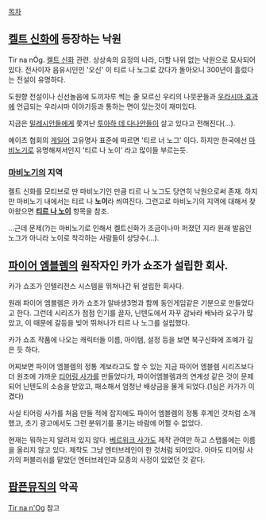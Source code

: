 [[목차]]
== [[켈트 신화]]에 등장하는 낙원 ==
Tír na nÓg. [[켈트 신화]] 관련. 상상속의 요정의 나라, 더할 나위 없는 낙원으로 묘사되어 있다. 전사이자 음유시인인 '오신' 이 티르 나 노그로 갔다가 돌아오니 300년이 흘렀다는 전설이 유명하다.

도원향 전설이나 신선놀음에 도끼자루 썩는 줄 모르신 우리의 나뭇꾼들과 [[우라시마 효과]]에 언급되는 우라시마 이야기등과 통하는 면이 있는것이 재미있다.

지금은 [[밀레시안]]들에게 쫓겨난 [[투아하 데 다나안]]들이 살고 있다고 전해진다(…).

예이츠 협회의 [[게일어]] 고유명사 표준에 따르면 '티르 너 노그' 이다. 하지만 한국에선 [[마비노기]]로 유명해져서인지 '티르 나 노이' 라고 많이들 부르는듯.

=== [[마비노기]]의 지역 ===
켈트 신화를 모티브로 딴 마비노기인 만큼 티르 나 노그도 당연히 낙원으로써 존재. 하지만 마비노기 내에서는 티르 나 '''노이'''라 씌여진다. 그런고로 마비노기의 지역에 대해서 찾아왔으면 '''[[티르 나 노이]]''' 항목을 참조.

...근데 문제(?)는 마비노기로 인해서 켈트신화가 조금이나마 퍼졌던 지라 원래 발음인 노그가 아니라 노이로 착각하는 사람들이 상당수(...).

== [[파이어 엠블렘]]의 원작자인 카가 쇼조가 설립한 회사. ==
카가 쇼조가 인텔리전스 시스템을 뛰쳐나간 뒤 설립한 회사다.

원래 파이어 엠블렘은 카가 쇼조가 알바생3명과 함께 동인게임같은 기분으로 만들었다고 한다.
그런데 시리즈가 점점 인기를 끌자, 닌텐도에서 자꾸 감놔라 배놔라 요구가 많았고, 이 때문에 갈등을 빚어 뛰쳐나가 티르 나 노그를 설립했다.

카가 쇼조 작품에 나오는 캐릭터들 이름, 아이템, 설정 등을 보면 북구신화에 조예가 깊은 듯 하다.

어찌보면 파이어 엠블렘의 정통 계보라고도 할 수 있는 지금 파이어 엠블렘 시리즈보다 더 원조에 가까운 [[티어링 사가]]를 만들었다가, 파이어엠블렘과의 연계성 같은 것이 문제되어 닌텐도의 소송을 받았고, 패소해서 엄청난 배상금을 물게 되었다.(1심은 카가가 이겼다)

사실 티어링 사가를 처음 만들 적에 잡지에도 파이어 엠블렘의 정통 후계인 것처럼 소개했고, 초기 광고에서도 그런 분위기를 풍기는 바람에 어쩔 수 없었다.

현재는 뭐하는지 알려져 있지 않다. [[베르위크 사가]]도 제작 관여만 하고 스탭롤에는 이름을 올리지 않고 있다. 제작도 그냥 엔터브레인이 한 것처럼 되어있다. 아마도 티어링 사가의 퍼블리쉬를 맡았던 엔터브레인과 모종의 사정이 있었던 것 같다.

== [[팝픈뮤직]]의 악곡 ==
[[Tir na n'Og]] 참고
